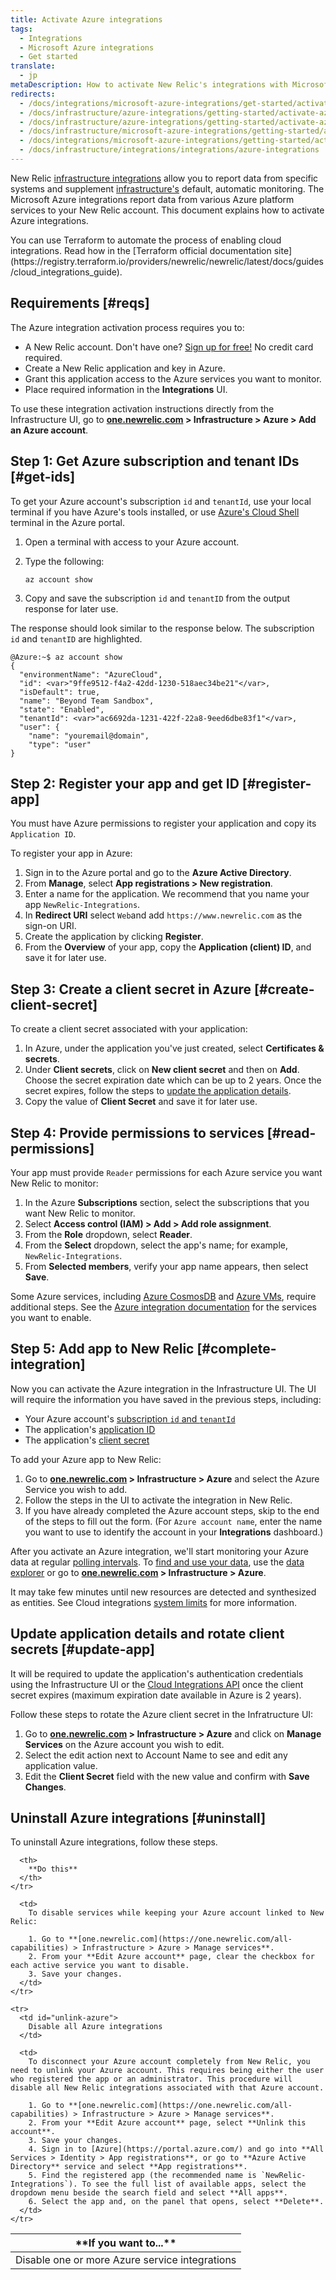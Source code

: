 ```yaml
---
title: Activate Azure integrations
tags:
  - Integrations
  - Microsoft Azure integrations
  - Get started
translate:
  - jp
metaDescription: How to activate New Relic's integrations with Microsoft Azure.
redirects:
  - /docs/integrations/microsoft-azure-integrations/get-started/activate-azure-integrations
  - /docs/infrastructure/azure-integrations/getting-started/activate-azure-integration
  - /docs/infrastructure/azure-integrations/getting-started/activate-azure-integrations
  - /docs/infrastructure/microsoft-azure-integrations/getting-started/activate-azure-integrations
  - /docs/integrations/microsoft-azure-integrations/getting-started/activate-azure-integrations
  - /docs/infrastructure/integrations/integrations/azure-integrations
---
```


New Relic [infrastructure integrations](/docs/infrastructure/integrations/intro-infrastructure-integrations) allow you to report data from specific systems and supplement [infrastructure's](/docs/infrastructure/new-relic-infrastructure/getting-started/introduction-new-relic-infrastructure) default, automatic monitoring. The Microsoft Azure integrations report data from various Azure platform services to your New Relic account. This document explains how to activate Azure integrations.

<Callout variant="tip">
  You can use Terraform to automate the process of enabling cloud integrations. Read how in the [Terraform official documentation site](https://registry.terraform.io/providers/newrelic/newrelic/latest/docs/guides/cloud_integrations_guide).
</Callout>

## Requirements [#reqs]

The Azure integration activation process requires you to:

* A New Relic account. Don't have one? [Sign up for free!](https://newrelic.com/signup) No credit card required.
* Create a New Relic application and key in Azure.
* Grant this application access to the Azure services you want to monitor.
* Place required information in the **Integrations** UI.

To use these integration activation instructions directly from the Infrastructure UI, go to **[one.newrelic.com](https://one.newrelic.com/all-capabilities) > Infrastructure > Azure > Add an Azure account**.

## Step 1: Get Azure subscription and tenant IDs [#get-ids]

To get your Azure account's subscription `id` and `tenantId`, use your local terminal if you have Azure's tools installed, or use [Azure's Cloud Shell](https://azure.microsoft.com/en-us/features/cloud-shell/) terminal in the Azure portal.

1. Open a terminal with access to your Azure account.
2. Type the following:

   ```
   az account show
   ```
3. Copy and save the subscription `id` and `tenantID` from the output response for later use.

The response should look similar to the response below. The subscription `id` and `tenantID` are highlighted.

```
@Azure:~$ az account show
{
  "environmentName": "AzureCloud",
  "id": <var>"9ffe9512-f4a2-42dd-1230-518aec34be21"</var>,
  "isDefault": true,
  "name": "Beyond Team Sandbox",
  "state": "Enabled",
  "tenantId": <var>"ac6692da-1231-422f-22a8-9eed6dbe83f1"</var>,
  "user": {
    "name": "youremail@domain",
    "type": "user"
}
```

## Step 2: Register your app and get ID [#register-app]

You must have Azure permissions to register your application and copy its `Application ID`.

To register your app in Azure:

1. Sign in to the Azure portal and go to the **Azure Active Directory**.
2. From **Manage**, select **App registrations > New registration**.
3. Enter a name for the application. We recommend that you name your app `NewRelic-Integrations`.
4. In **Redirect URI** select `Web`and add `https://www.newrelic.com` as the sign-on URI.
5. Create the application by clicking **Register**.
6. From the **Overview** of your app, copy the **Application (client) ID**, and save it for later use.

## Step 3: Create a client secret in Azure [#create-client-secret]

To create a client secret associated with your application:

1. In Azure, under the application you've just created, select **Certificates & secrets**.
2. Under **Client secrets**, click on **New client secret** and then on **Add**. Choose the secret expiration date which can be up to 2 years. Once the secret expires, follow the steps to [update the application details](#update-app).
3. Copy the value of **Client Secret** and save it for later use.

## Step 4: Provide permissions to services [#read-permissions]

Your app must provide `Reader` permissions for each Azure service you want New Relic to monitor:

1. In the Azure **Subscriptions** section, select the subscriptions that you want New Relic to monitor.
2. Select **Access control (IAM) > Add > Add role assignment**.
3. From the **Role** dropdown, select **Reader**.
4. From the **Select** dropdown, select the app's name; for example, `NewRelic-Integrations`.
5. From **Selected members**, verify your app name appears, then select **Save**.

Some Azure services, including [Azure CosmosDB](/docs/infrastructure/amazon-integrations/aws-integrations-list/azure-document-dbcosmos-db) and [Azure VMs](/docs/infrastructure/microsoft-azure-integrations/getting-started/azure-vms-monitoring-integrations), require additional steps. See the [Azure integration documentation](/docs/integrations/microsoft-azure-integrations/azure-integrations-list) for the services you want to enable.

## Step 5: Add app to New Relic [#complete-integration]

Now you can activate the Azure integration in the Infrastructure UI. The UI will require the information you have saved in the previous steps, including:

* Your Azure account's [subscription `id` and `tenantId`](#get-ids)
* The application's [application ID](#register-app)
* The application's [client secret](#create-client-secret)

To add your Azure app to New Relic:

1. Go to **[one.newrelic.com](https://one.newrelic.com/all-capabilities) > Infrastructure > Azure** and select the Azure Service you wish to add.
2. Follow the steps in the UI to activate the integration in New Relic.
3. If you have already completed the Azure account steps, skip to the end of the steps to fill out the form. (For `Azure account name`, enter the name you want to use to identify the account in your **Integrations** dashboard.)

After you activate an Azure integration, we'll start monitoring your Azure data at regular [polling intervals](/docs/infrastructure/microsoft-azure-integrations/azure-integrations-list/azure-polling-intervals-infrastructure-integrations). To [find and use your data](/docs/infrastructure/integrations/find-use-infrastructure-integration-data), use the [data explorer](/docs/query-your-data/explore-query-data/data-explorer/introduction-data-explorer) or go to **[one.newrelic.com](https://one.newrelic.com/all-capabilities) > Infrastructure > Azure**.

It may take few minutes until new resources are detected and synthesized as entities. See Cloud integrations [system limits](/docs/data-apis/manage-data/view-system-limits) for more information.

## Update application details and rotate client secrets [#update-app]

It will be required to update the application's authentication credentials using the Infrastructure UI or the [Cloud Integrations API](/docs/apis/nerdgraph/examples/nerdgraph-cloud-integrations-api-tutorial/) once the client secret expires (maximum expiration date available in Azure is 2 years).

Follow these steps to rotate the Azure client secret in the Infratructure UI:

1. Go to **[one.newrelic.com](https://one.newrelic.com/all-capabilities) > Infrastructure > Azure** and click on **Manage Services** on the Azure account you wish to edit.
2. Select the edit action next to Account Name to see and edit any application value.
3. Edit the **Client Secret** field with the new value and confirm with **Save Changes**.

## Uninstall Azure integrations [#uninstall]

To uninstall Azure integrations, follow these steps.

<table>
  <thead>
    <tr>
      <th style={{ width: "250px" }}>
        **If you want to...**
      </th>

      <th>
        **Do this**
      </th>
    </tr>
  </thead>

  <tbody>
    <tr>
      <td id="disable-azure-integrations">
        Disable one or more Azure service integrations
      </td>

      <td>
        To disable services while keeping your Azure account linked to New Relic:

        1. Go to **[one.newrelic.com](https://one.newrelic.com/all-capabilities) > Infrastructure > Azure > Manage services**.
        2. From your **Edit Azure account** page, clear the checkbox for each active service you want to disable.
        3. Save your changes.
      </td>
    </tr>

    <tr>
      <td id="unlink-azure">
        Disable all Azure integrations
      </td>

      <td>
        To disconnect your Azure account completely from New Relic, you need to unlink your Azure account. This requires being either the user who registered the app or an administrator. This procedure will disable all New Relic integrations associated with that Azure account.

        1. Go to **[one.newrelic.com](https://one.newrelic.com/all-capabilities) > Infrastructure > Azure > Manage services**.
        2. From your **Edit Azure account** page, select **Unlink this account**.
        3. Save your changes.
        4. Sign in to [Azure](https://portal.azure.com/) and go into **All Services > Identity > App registrations**, or go to **Azure Active Directory** service and select **App registrations**.
        5. Find the registered app (the recommended name is `NewRelic-Integrations`). To see the full list of available apps, select the dropdown menu beside the search field and select **All apps**.
        6. Select the app and, on the panel that opens, select **Delete**.
      </td>
    </tr>
  </tbody>
</table>
